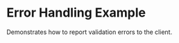 
# Error Handling Example

Demonstrates how to report validation errors to the client.

<StackblitzEmbed
  file="app/examples/new-api-error/page.tsx"
  initialBrowserPath="/examples/new-api-error"
/>
